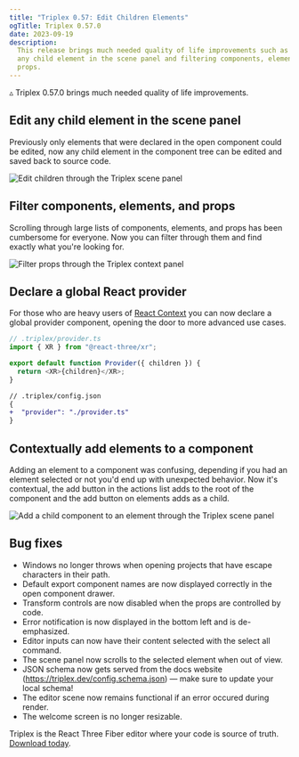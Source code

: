 ```yaml
---
title: "Triplex 0.57: Edit Children Elements"
ogTitle: Triplex 0.57.0
date: 2023-09-19
description:
  This release brings much needed quality of life improvements such as editing
  any child element in the scene panel and filtering components, elements, and
  props.
---
```


▵ Triplex 0.57.0 brings much needed quality of life improvements.

## Edit any child element in the scene panel

Previously only elements that were declared in the open component could be
edited, now any child element in the component tree can be edited and saved back
to source code.

![Edit children through the Triplex scene panel](/releases/57/1.png)

## Filter components, elements, and props

Scrolling through large lists of components, elements, and props has been
cumbersome for everyone. Now you can filter through them and find exactly what
you're looking for.

![Filter props through the Triplex context panel](/releases/57/2.png)

## Declare a global React provider

For those who are heavy users of
[React Context](https://react.dev/reference/react/createContext#provider) you
can now declare a global provider component, opening the door to more advanced
use cases.

```js
// .triplex/provider.ts
import { XR } from "@react-three/xr";

export default function Provider({ children }) {
  return <XR>{children}</XR>;
}
```

```diff
// .triplex/config.json
{
+  "provider": "./provider.ts"
}
```

## Contextually add elements to a component

Adding an element to a component was confusing, depending if you had an element
selected or not you'd end up with unexpected behavior. Now it's contextual, the
add button in the actions list adds to the root of the component and the add
button on elements adds as a child.

![Add a child component to an element through the Triplex scene panel](/releases/57/3.png)

## Bug fixes

- Windows no longer throws when opening projects that have escape characters in
  their path.
- Default export component names are now displayed correctly in the open
  component drawer.
- Transform controls are now disabled when the props are controlled by code.
- Error notification is now displayed in the bottom left and is de-emphasized.
- Editor inputs can now have their content selected with the select all command.
- The scene panel now scrolls to the selected element when out of view.
- JSON schema now gets served from the docs website
  (https://triplex.dev/config.schema.json) — make sure to update your local
  schema!
- The editor scene now remains functional if an error occured during render.
- The welcome screen is no longer resizable.

Triplex is the React Three Fiber editor where your code is source of truth.
[Download today](/download).

